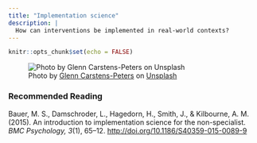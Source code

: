 ```yaml
---
title: "Implementation science"
description: |
  How can interventions be implemented in real-world contexts?
---
```


```r
knitr::opts_chunk$set(echo = FALSE)
```

![<span>Photo by <a href="https://unsplash.com/@glenncarstenspeters?utm_source=unsplash&amp;utm_medium=referral&amp;utm_content=creditCopyText">Glenn Carstens-Peters</a> on <a href="https://unsplash.com/s/photos/checklist?utm_source=unsplash&amp;utm_medium=referral&amp;utm_content=creditCopyText">Unsplash</a></span>](photos/glenn-carstens-peters-RLw-UC03Gwc-unsplash.jpg)

### Recommended Reading

Bauer, M. S., Damschroder, L., Hagedorn, H., Smith, J., & Kilbourne, A. M. (2015). An introduction to implementation science for the non-specialist. *BMC Psychology, 3*(1), 65–12. [http://doi.org/10.1186/S40359-015-0089-9](https://github.com/matarui/ebdm/raw/main/docs/literature/Bauer_2015_BMCPsychology.pdf)